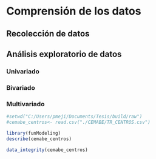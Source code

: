 # Comprensión de los datos 

## Recolección de datos

## Análisis exploratorio de datos

### Univariado

### Bivariado

### Multivariado


```{r}
#setwd("C:/Users/pmeji/Documents/Tesis/build/raw")
#cemabe_centros<- read.csv("./CEMABE/TR_CENTROS.csv")
```

```{r}
library(funModeling)
describe(cemabe_centros)
```

```{r}
data_integrity(cemabe_centros)
```

